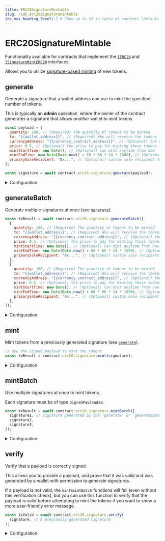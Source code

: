 ```yaml
---
title: ERC20SignatureMintable
slug: /sdk.erc20signaturemintable
toc_max_heading_level: 2 # Show up to h2 in table of contents (default is up to h3)
---
```


# ERC20SignatureMintable

Functionality available for contracts that implement the
[`IERC20`](/contracts/IERC20) and
[`ISignatureMintERC20`](/contracts/ISignatureMintERC20) interfaces.

Allows you to utilize [signature-based minting](/sdk/advanced-features/on-demand-minting) of new tokens.

## generate

Generate a signature that a wallet address can use to mint the specified number of tokens.

This is typically an **admin** operation, where the owner of the contract generates a signature that allows _another_ wallet to mint tokens.

```javascript
const payload = {
  quantity: 100, // (Required) The quantity of tokens to be minted
  to: "{{wallet_address}}", // (Required) Who will receive the tokens
  currencyAddress: "{{currency_contract_address}}", // (Optional) the currency to pay with
  price: 0.5, // (Optional) the price to pay for minting those tokens (in the currency above)
  mintStartTime: new Date(), // (Optional) can mint anytime from now
  mintEndTime: new Date(Date.now() + 60 * 60 * 24 * 1000), // (Optional) to 24h from now,
  primarySaleRecipient: "0x...", // (Optional) custom sale recipient for this token mint
};

const signature = await contract.erc20.signature.generate(payload);
```

<details>
  <summary>Configuration</summary>
  <div>

The `mintRequest` object you provide to the `generate` function outlines what the signature can be used for.

The `quantity` and `to` fields are required, while the rest are optional.

#### quantity (required)

The number of tokens this signature can be used to mint.

```javascript
const signature = await contract.erc20.signature.generate({
  // highlight-next-line
  quantity: "{{quantity}}",
  to: "{{wallet_address}}",
});
```

#### to (required)

The wallet address that can use this signature to mint tokens.

This is to prevent another wallet from intercepting the signature and using it to mint tokens for themselves.

```javascript
const signature = await contract.erc20.signature.generate({
  quantity: "{{quantity}}",
  // highlight-next-line
  to: "{{wallet_address}}",
});
```

#### currencyAddress (optional)

The address of the currency to pay for minting the tokens (use the [`price`](#price-optional) field to specify the price).

Defaults to `NATIVE_TOKEN_ADDRESS` (the native currency of the network, e.g. Ether on Ethereum).

```javascript
const signature = await contract.erc20.signature.generate({
  quantity: "{{quantity}}",
  to: "{{wallet_address}}",
  // highlight-next-line
  currencyAddress: "{{currency_contract_address}}",
});
```

#### price (optional)

If you want the user to pay for minting the tokens, you can specify the price **per token**.

Defaults to `0` (free minting).

```javascript
const signature = await contract.erc20.signature.generate({
  quantity: "{{quantity}}",
  to: "{{wallet_address}}",
  // highlight-next-line
  price: "{{price}}", // The user will have to pay `price * quantity` for minting the tokens
});
```

#### mintStartTime (optional)

The time from which the signature can be used to mint tokens.

Defaults to `Date.now()` (now).

```javascript
const signature = await contract.erc20.signature.generate({
  quantity: "{{quantity}}",
  to: "{{wallet_address}}",
  // highlight-next-line
  mintStartTime: new Date(), // The user can mint the tokens from this time
});
```

#### mintEndTime (optional)

The time until which the signature can be used to mint tokens.

Defaults to `new Date(Date.now() + 1000 * 60 * 60 * 24 * 365 * 10),` (10 years from now).

```javascript
const signature = await contract.erc20.signature.generate({
  quantity: "{{quantity}}",
  to: "{{wallet_address}}",
  // highlight-next-line
  mintEndTime: new Date(Date.now() + 60 * 60 * 24 * 1000), // The user can mint the tokens until this time
});
```

#### primarySaleRecipient (optional)

If a `price` is specified, the funds will be sent to the `primarySaleRecipient` address.

Defaults to the `primarySaleRecipient` address of the contract.

```javascript
const signature = await contract.erc20.signature.generate({
  quantity: "{{quantity}}",
  to: "{{wallet_address}}",
  price: "{{price}}",
  // highlight-next-line
  primarySaleRecipient: "{{wallet_address}}", // The funds will be sent to this address
});
```

</div>
</details>

## generateBatch

Generate multiple signatures at once (see [`generate`](#generate)).

```javascript
const txResult = await contract.erc20.signature.generateBatch([
  {
    quantity: 100, // (Required) The quantity of tokens to be minted
    to: "{{wallet_address}}", // (Required) Who will receive the tokens
    currencyAddress: "{{currency_contract_address}}", // (Optional) the currency to pay with
    price: 0.5, // (Optional) the price to pay for minting those tokens (in the currency above)
    mintStartTime: new Date(), // (Optional) can mint anytime from now
    mintEndTime: new Date(Date.now() + 60 * 60 * 24 * 1000), // (Optional) to 24h from now,
    primarySaleRecipient: "0x...", // (Optional) custom sale recipient for this token mint
  },
  {
    quantity: 100, // (Required) The quantity of tokens to be minted
    to: "{{wallet_address}}", // (Required) Who will receive the tokens
    currencyAddress: "{{currency_contract_address}}", // (Optional) the currency to pay with
    price: 0.5, // (Optional) the price to pay for minting those tokens (in the currency above)
    mintStartTime: new Date(), // (Optional) can mint anytime from now
    mintEndTime: new Date(Date.now() + 60 * 60 * 24 * 1000), // (Optional) to 24h from now,
    primarySaleRecipient: "0x...", // (Optional) custom sale recipient for this token mint
  },
]);
```

<details>
  <summary>Configuration</summary>
  <div>

#### signatures

An array of signatures to generate. See [`generate`](#generate) for details.

</div>
</details>

## mint

Mint tokens from a previously generated signature (see [`generate`](#generate)).

```javascript
// Use the signed payload to mint the tokens
const txResult = contract.erc20.signature.mint(signature);
```

<details>
  <summary>Configuration</summary>
  <div>

#### signature (required)

The signature created by the [`generate`](#generate) function.

The typical pattern is the **admin** generates a signature, and the **user** uses it to mint the tokens, under the conditions specified in the signature.

Must be of type `SignedPayload20`

```javascript
// Use the signed payload to mint the tokens
const txResult = contract.erc20.signature.mint(
  // highlight-next-line
  signature, // Signature generated by the `generate` function
);
```

</div>
</details>

## mintBatch

Use multiple signatures at once to mint tokens.

Each signature must be of type `SignedPayload20`.

```javascript
const txResult = await contract.erc20.signature.mintBatch([
  signature1, // Signature generated by the `generate` or `generateBatch` function
  signature2,
  signature3,
]);
```

<details>
  <summary>Configuration</summary>
  <div>

#### signatures

An array of signatures to mint. Each signature must be of type `SignedPayload20`.

See [`mint`](#mint) for details.

</div>
</details>

## verify

Verify that a payload is correctly signed.

This allows you to provide a payload,
and prove that it was valid and was generated by a wallet with permission to generate signatures.

If a payload is not valid, the `mint`/`mintBatch` functions will fail (even without this verification check),
but you can use this function to verify that the payload is valid before attempting to mint the tokens
if you want to show a more user-friendly error message.

```javascript
const isValid = await contract.erc20.signature.verify(
  signature, // A previously generated signature
);
```

<details>
  <summary>Configuration</summary>
  <div>

#### signature

The signature to verify.

Must be of type `SignedPayload20`

See [`generate`](#generate) for details.

</div>
</details>
